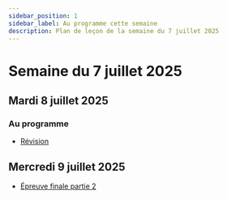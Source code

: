 ```yaml
---
sidebar_position: 1
sidebar_label: Au programme cette semaine
description: Plan de leçon de la semaine du 7 juillet 2025
---
```


# Semaine du 7 juillet 2025

## Mardi 8 juillet 2025

### Au programme

- [Révision](../semaine_11/Exercices/revision.mdx)

## Mercredi 9 juillet 2025

-  [Épreuve finale partie 2](epreuve_finale_partie_2.mdx)
